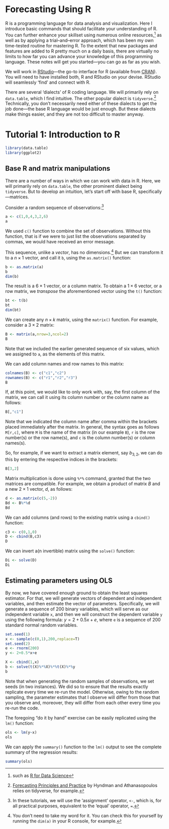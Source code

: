 # Forecasting Using R {-}

R is a programming language for data analysis and visualization. Here I introduce basic commands that should facilitate your understanding of R. You can further enhance your skillset using numerous online resources,^[such as [R for Data Science](https://r4ds.had.co.nz/)] as well as by applying a trial--and--error approach, which has been my own time-tested routine for mastering R. To the extent that new packages and features are added to R pretty much on a daily basis, there are virtually no limits to how far you can advance your knowledge of this programming language. These notes will get you started&mdash;you can go as far as you wish.

We will work in [RStudio](https://www.rstudio.com/){target="_blank"}&mdash;the go-to interface for R (available from [CRAN](https://cran.r-project.org/){target="_blank"}). You will need to have installed both, R and RStudio on your devise. RStudio will seamlessly 'find' and connect with R.

There are several 'dialects' of R coding language. We will primarily rely on `data.table`, which I find intuitive. The other popular dialect is `tidyverse`.^[[Forecasting Principles and Practice](https://otexts.com/fpp3/) by Hyndman and Athanasopoulos relies on tidyverse, for example.] Technically, you don't necessarily need either of these dialects to get the job done&mdash;the base R language would be just enough. But these dialects make things easier, and they are not too difficult to master anyway.


# Tutorial 1: Introduction to R {-}

```r
library(data.table)
library(ggplot2)
```

## Base R and matrix manipulations {-}

There are a number of ways in which we can work with data in R. Here, we will primarily rely on `data.table`, the other prominent dialect being `tidyverse`. But to develop an intuition, let's start off with base R, specifically&mdash;matrices. 

Consider a random sequence of observations:^[In these tutorials, we will use the 'assignment' operator, `<-`, which is, for all practical purposes, equivalent to the 'equal' operator, `=`.]
```r
a <- c(1,0,4,3,2,6)
a
```

We used `c()` function to combine the set of observations. Without this function, that is if we were to just list the observations separated by commas, we would have received an error message.

This sequence, unlike a *vector*, has no dimensions.^[You don't need to take my word for it. You can check this for yourself by running the `dim(a)` in your R console, for example.] But we can transform it to a $n \times 1$ vector, and call it `b`, using the `as.matrix()` function: 
```r
b <- as.matrix(a)
b
dim(b)
```

The result is a $6 \times 1$ vector, or a column matrix. To obtain a $1 \times 6$ vector, or a row matrix, we *transpose* the aforementioned vector using the `t()` function:
```r
bt <- t(b)
bt
dim(bt)
```

We can create any $n \times k$ matrix, using the `matrix()` function. For example, consider a $3 \times 2$ matrix:
```r
B <- matrix(a,nrow=3,ncol=2)
B
```

Note that we included the earlier generated sequence of six values, which we assigned to `a`, as the elements of this matrix. 

We can add column names and row names to this matrix:
```r
colnames(B) <- c("c1","c2")
rownames(B) <- c("r1","r2","r3")
B
```

If, at this point, we would like to only work with, say, the first column of the matrix, we can call it using its column number or the column name as follows:
```r
B[,"c1"]
```

Note that we indicated the column name after comma within the brackets placed immediately after the matrix. In general, the syntax goes as follows `M[r,c]`, where `M` is the name of the matrix (in our example `B`), `r` is the row number(s) or the row name(s), and `c` is the column number(s) or column names(s). 

So, for example, if we want to extract a matrix element, say $b_{3,2}$, we can do this by entering the respective indices in the brackets:
```r
B[3,2]
```

Matrix multiplication is done using `%*%` command, granted that the two matrices are compatible. For example, we obtain a product of matrix $B$ and a new $2 \times 1$ vector, $d$, as follows:
```r
d <- as.matrix(c(5,-2))
Bd <- B%*%d
Bd
```

We can add columns (and rows) to the existing matrix using a `cbind()` function:
```r
c3 <- c(0,1,0)
D <- cbind(B,c3)
D
```

We can invert a(n invertible) matrix using the `solve()` function:
```r
Di <- solve(D)
Di
```

## Estimating parameters using OLS {-}

By now, we have covered enough ground to obtain the least squares estimator. For that, we will generate vectors of dependent and independent variables, and then estimate the vector of parameters. Specifically, we will generate a sequence of 200 binary variables, which will serve as our independent variable `x`, and then we will construct the dependent variable `y` using the following formula: $y=2+0.5x+e$, where `e` is a sequence of 200 standard normal random variables.
```r
set.seed(1)
x <- sample(c(0,1),200,replace=T)
set.seed(2)
e <- rnorm(200)
y <- 2+0.5*x+e

X <- cbind(1,x)
b <- solve(t(X)%*%X)%*%t(X)%*%y
b
```

Note that when generating the random samples of observations, we set seeds (in two instances). We did so to ensure that the results exactly replicate every time we re-run the model. Otherwise, owing to the random sampling, the parameter estimates that I observe will differ from those that you observe and, moreover, they will differ from each other every time you re-run the code.

The foregoing "do it by hand" exercise can be easily replicated using the `lm()` function:
```r
ols <- lm(y~x)
ols
```

We can apply the `summary()` function to the `lm()` output to see the complete summary of the regression results:
```r
summary(ols)
```


